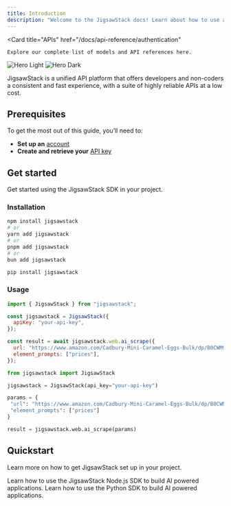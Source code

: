 ```yaml
---
title: Introduction
description: "Welcome to the JigsawStack docs! Learn about how to use and integrate it in your services and application."
---
```

 <Card
    title="APIs"
    href="/docs/api-reference/authentication"
  >
    Explore our complete list of models and API references here.
  </Card>

<img className="block dark:hidden" src="/images/banner.png" alt="Hero Light" />
<img className="hidden dark:block" src="/images/banner.png" alt="Hero Dark" />

JigsawStack is a unified API platform that offers developers and non-coders a consistent and fast experience, with a suite of highly reliable APIs at a low cost.

## Prerequisites

To get the most out of this guide, you’ll need to:

- **Set up an** [account](https://jigsawstack.com/dashboard)
- **Create and retrieve your** [API key](https://jigsawstack.com/dashboard)

## Get started

Get started using the JigsawStack SDK in your project.

### Installation

<CodeGroup>

```bash node.js
npm install jigsawstack
# or
yarn add jigsawstack
# or
pnpm add jigsawstack
# or 
bun add jigsawstack
```

```bash python
pip install jigsawstack
```

</CodeGroup>

### Usage

<CodeGroup>

```javascript node.js
import { JigsawStack } from "jigsawstack";

const jigsawstack = JigsawStack({
  apiKey: "your-api-key",
});

const result = await jigsawstack.web.ai_scrape({
  url: "https://www.amazon.com/Cadbury-Mini-Caramel-Eggs-Bulk/dp/B0CWM99G5W",
  element_prompts: ["prices"],
});
```

```py python
from jigsawstack import JigsawStack

jigsawstack = JigsawStack(api_key="your-api-key")

params = {
 "url": "https://www.amazon.com/Cadbury-Mini-Caramel-Eggs-Bulk/dp/B0CWM99G5W",
 "element_prompts": ["prices"]
}

result = jigsawstack.web.ai_scrape(params)
```

</CodeGroup>

## Quickstart

Learn more on how to get JigsawStack set up in your project.

<CardGroup cols={2}>
  <Card
    title="Node.js Quickstart"
    icon="js"
    href="/docs/quick-start/node/introduction"
  >
    Learn how to use the JigsawStack Node.js SDK to build AI powered
    applications.
  </Card>
  <Card
    title="Python Quickstart"
    icon="python"
    href="/docs/quick-start/python/introduction"
  >
    Learn how to use the Python SDK to build AI powered applications.
  </Card>
</CardGroup>
